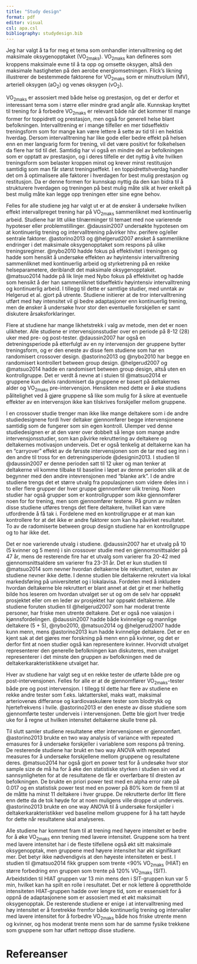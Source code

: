 ```yaml
---
title: "Study design"
format: pdf
editor: visual
csl: apa.csl
bibliography: studydesign.bib
---
```


Jeg har valgt å ta for meg et tema som omhandler intervalltrening og det maksimale oksygenopptaket (VO~2maks~). VO~2maks~ kan defineres som kroppens maksimale evne til å ta opp og omsette oksygen, altså den maksimale hastigheten på den aerobe energiomsetningen. Flick's likning illustrerer de bestemmede faktorene for VO~2maks~ som er minuttvolum (MV), arteriell oksygen (aO~2~) og venøs oksygen (vO~2~).

VO~2maks~ er assosiert med både helse og prestasjon, og det er derfor et interessant tema som i større eller mindre grad angår alle. Kunnskap knyttet til trening for å forbedre VO~2maks~ er relevant både når det kommer til mange former for toppidrett og prestasjon, men også for generell helse blant befolkningen. Intervalltrening er i mange tilfeller en mer tidseffektiv treningsform som for mange kan være lettere å sette av tid til i en hektisk hverdag. Dersom intervalltrening har like gode eller bedre effekt på helsen enn en mer langvarig form for trening, vil det være positivt for folkehelsen da flere har tid til det. Samtidig har vi også en mindre del av befolkningen som er opptatt av prestasjon, og i deres tilfelle er det nyttig å vite hvilken treningsform som belaster kroppen minst og krever minst restitusjon samtidig som man får størst treningseffekt. I en toppidrettshverdag handler det om å optimalisere alle faktorer i hverdagen for best mulig prestasjon og restitusjon. Da er denne formen for kunnskap nyttig da den kan bidra til å strukturere hverdagen og treningen på best mulig måte slik at hver enkelt på best mulig måte kan legge opp treningen etter sine egne behov.

Felles for alle studiene jeg har valgt ut er at de ønsker å undersøke hvilken effekt intervallpreget trening har på VO~2maks~ sammenliknet med kontinuerlig arbeid. Studiene har litt ulike tilnærminger til temaet med noe varierende hypoteser eller problemstillinger. @daussin2007 undersøkte hypotesen om at kontinuerlig trening og intervalltrening påvirker hhv. perifere og/eller sentrale faktorer. @astorino2013 og @helgerud2007 ønsket å sammenlikne endringer i det maksimale oksygenopptaket som respons på ulike treningsregimer. @nybo2010 hadde fokus på effektivitet i treningen og hadde som hensikt å undersøke effekten av høyintensiv intervalltrening sammenliknet med kontinuerlig arbeid og styrketrening på en rekke helseparametere, deriblandt det maksimale oksygenopptaket. @matsuo2014 hadde på lik linje med Nybo fokus på effektivitet og hadde som hensikt å der han sammenliknet tidseffektiv høyintensiv intervalltrening og kontinuerlig arbeid. I tillegg til dette er samtlige studier, med unntak av Helgerud et al. gjort på utrente. Studiene initierer at de tror intervalltrening utført med høy intensitet vil gi bedre adaptasjoner enn kontinuerlig trening, men de ønsker å undersøke hvor stor den eventuelle forskjellen er samt diskutere årsaksforklaringer.

Flere at studiene har mange likhetstrekk i valg av metode, men det er noen ulikheter. Alle studiene er intervensjonsstudier over en periode på 8-12 (28) uker med pre- og post-tester. @daussin2007 har også en detreningsperiode på etterfulgt av en ny intervensjon der gruppene bytter treningsform, og er den eneste av disse fem studiene som har en randomisert crossover design. @astorino2013 og @nybo2010 har begge en randomisert kontrollert between group design. @helgerud2007 og @matsuo2014 hadde en randomisert between group design, altså uten en kontrollgruppe. Det er verdt å nevne at i stuien til @matsuo2014 er gruppene kun delvis randomisert da gruppene er basert på deltakernes alder og VO~2maks~ pre-intervensjon. Hensikten med dette er å øke studiens pålitelighet ved å gjøre gruppene så like som mulig for å sikre at eventuelle effekter av en intervensjon ikke kan tilskrives forskjeller mellom gruppene.

I en crossover studie trenger man ikke like mange deltakere som i de andre studiedesignene fordi hver deltaker gjennomfører begge intervensjonene samtidig som de fungerer som sin egen kontroll. Ulemper ved denne studiedesignen er at den varer over dobbelt så lenge som mange andre intervensjonsstudier, som kan påvirke rekruttering av deltakere og deltakernes motivasjon underveis. Det er også tenkelig at deltakerne kan ha en "carryover" effekt av de førsste intervensjonen som de tar med seg inn i den andre til tross for en detreningsperiode @designin2013. I studien til @daussin2007 er denne perioden satt til 12 uker og man tenker at deltakerne vil komme tilbake til baseline i løpet av denne perioden slik at de begynner med den andre intevrensjonen med "blanke ark". I de andre studiene trengs det et større utvalg fra populasjonen som videre deles inn i to eller flere grupper der hver gruppe gjennomfører ulik trening. Noen studier har også grupper som er kontrollgrupper som ikke gjennomfører noen for for trening, men som gjennomfører testene. På grunn av måten disse studiene utføres trengs det flere deltakere, hvilket kan være utfordrende å få tak i. Fordelene med en kontrollgruppe er at man kan kontrollere for at det ikke er andre faktorer som kan ha påvirket resultatet. To av de radomiserte between group design studiene har en kontrollgruppe og to har ikke det.

Det er noe varierende utvalg i studiene. @daussin2007 har et utvalg på 10 (5 kvinner og 5 menn) i sin crossover studie med en gjennomsnittsalder på 47 år, mens de resterende fire har et utvalg som varierer fra 20-42 med gjennomsnittsaldere sm varierer fra 23-31 år. Det er kun studien til @matsuo2014 som nevner hvordan deltakerne ble rekruttert, resten av studiene nevner ikke dette. I denne studien ble deltakerne rekrutert via lokal markedsføring på universitetet og i lokalavisa. Fordelen med å inkludere hvordan deltakerne ble rekruttert er blant annet at det gir et mer helhetlig bilde hos leseren om hvordan utvalget ser ut og om de selv har oppsøkt prosjektet eller om en leder av prosjektet har oppsøkt deltakerne. Alle studiene foruten studien til @helgerud2007 som har moderat trente personer, har friske men utrente deltakere. Det er også noe vaiasjon i kjønnsfordelingen. @daussin2007 hadde både kvinnelige og mannlige deltakere (5 + 5), @nybo2010, @matsuo2014 og @helgerud2007 hadde kunn menn, mens @astorino2013 kun hadde kvinnelige deltakere. Det er en kjent sak at det gjøres mer forskning på menn enn på kvinner, og det er derfor fint at noen studier også kan representere kvinner. Hvorvidt utvalget representerer den generelle befolkningen kan diskuteres, men utvalget representerer i det minste den gruppen av befolkningen med de deltakerkarakteristikkene utvalget har.

Hver av studiene har valgt seg ut en rekke tester de utførte både pre og post-intervensjonen. Felles for alle er at de gjennomflører VO~2maks~-tester både pre og post intervensjon. I tillegg til dette har flere av studiene en rekke andre tester som f.eks. laktatterskel, maks watt, maksimal arteriovenøs differanse og kardiovaskulære tester som blodtrykk og hjertefrekvens i hvile. @astorino2013 er den eneste av disse studiene som gjennomførte tester underveis i intervensjonen. Dette ble gjort hver tredje uke for å regne ut hvilken intensitet deltakerne skulle trene på.

Til slutt samler studiene resultatene etter intervensjonen er gjennomført. @astorino2013 brukte en two way analysis of variance with repeated emasures for å undersøke forskjeller i variablene som respons på trening. De resterende studiene har brukt en two way ANOVA with repeated measures for å undersøke forskjellene mellom gruppene og resultatene deres. @matsuo2014 har også gjort en power test for å undesøke hvor stor sample size de må ha for å øke den statistiske styrken i studien sin ved at sannsynligheten for at de resultatene de får er overførbare til dresten av befolkningen. De brukte en priori power test med en alpha error rate på 0.017 og en statistisk power test med en power på 80% kom de frem til at de måtte ha minst 11 deltakere i hver gruppe. De rekrutterte derfor litt flere enn dette da de tok høyde for at noen muligens ville droppe ut underveis. @astorino2013 brukte en one way ANOVA til å undersøke forskjeller i deltakerkarakteristikker ved baseline mellom gruppene for å ha tatt høyde for dette når resultatene skal analyseres.

Alle studiene har kommet fram til at trening med høyere intensitet er bedre for å øke VO~2maks~ enn trening med lavere intensitet. Gruppene som ha trent med lavere intensitet har i de fleste tilfellene også økt sitt maksimale oksygenopptak, men gruppene med høyere intensitet har økt signifikant mer. Det betyr ikke nødvendigvis at den høyeste intensiteten er best. I studien til @matsuo2014 fikk gruppen som trente <90% VO~2maks~ (HIAT) en større forbedring enn gruppen som trente på 120% VO~2maks~ (SIT). Arbeidstiden til HIAT gruppen var 13 min mens den i SIT-gruppen kun var 5 min, hvilket kan ha spilt en rolle i resultatet. Det er nok lettere å opprettholde intensiteten HIAT-gruppen hadde over lengre tid, som er essensielt for å oppnå de adaptasjonene som er assosiert med et økt maksimalt oksygenopptak. De resterende studiene er enige i at intervalltrening med høy intensitet er å foretrekke fremfor både kontinuerlig trening og intervaller med lavere intensitet for å forbedre VO~2maks~ både hos friske utrente menn og kvinner, og hos moderat trente menn som har de samme fysike trekkene som gruppene som har utført nettopp disse studiene.

# Refereanser
